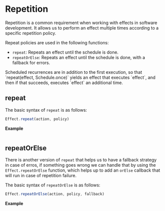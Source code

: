
# Repetition

Repetition is a common requirement when working with effects in software development. It allows us to perform an effect multiple times according to a specific repetition policy.

Repeat policies are used in the following functions:

- `repeat`: Repeats an effect until the schedule is done.
- `repeatOrElse`: Repeats an effect until the schedule is done, with a fallback for errors.

<Warning>
  Scheduled recurrences are in addition to the first execution, so that
  `repeat(effect, Schedule.once)` yields an effect that executes `effect`, and
  then if that succeeds, executes `effect` an additional time.
</Warning>

## repeat

The basic syntax of `repeat` is as follows:

```ts
Effect.repeat(action, policy)
```

**Example**

```ts file=<rootDir>/src/guide/scheduling/repetition/repeat.ts

```

## repeatOrElse

There is another version of `repeat` that helps us to have a fallback strategy in case of erros,
if something goes wrong we can handle that by using the `Effect.repeatOrElse` function,
which helps up to add an `orElse` callback that will run in case of repetition failure.

The basic syntax of `repeatOrElse` is as follows:

```ts
Effect.repeatOrElse(action, policy, fallback)
```

**Example**

```ts file=<rootDir>/src/guide/scheduling/repetition/repeatOrElse.ts

```
